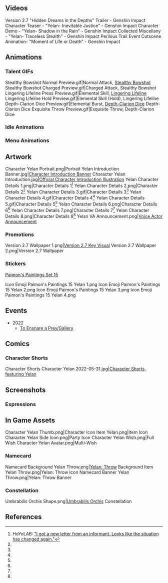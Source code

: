 <!-- Only media posted by HoYoverse. This includes artwork (made in-house or commissioned) and promotional videos. The exception is GIFs of the character using their talents. Make sure to cite the source. -->
{{CharacterTabs}}

==Videos==
<gallery hideaddbutton="true" captionalign="center">
Version 2.7 "Hidden Dreams in the Depths" Trailer - Genshin Impact
Character Teaser - "Yelan- Inevitable Justice" - Genshin Impact
Character Demo - "Yelan- Shadow in the Rain" - Genshin Impact
Collected Miscellany - "Yelan- Traceless Stealth" - Genshin Impact
Perilous Trail Event Cutscene Animation- "Moment of Life or Death" - Genshin Impact
</gallery>

==Animations==
===Talent GIFs===
<gallery hideaddbutton="true" captionalign="center">
Stealthy Bowshot Normal Preview.gif|Normal Attack, [[Stealthy Bowshot]]
Stealthy Bowshot Charged Preview.gif|Charged Attack, Stealthy Bowshot
<!--NA Plunge Preview.gif|Plunge Attack, Stealthy Bowshot-->
Lingering Lifeline Press Preview.gif|Elemental Skill, [[Lingering Lifeline]]
Lingering Lifeline Hold Preview.gif|Elemental Skill (Hold), Lingering Lifeline
Depth-Clarion Dice Preview.gif|Elemental Burst, [[Depth-Clarion Dice]]
Depth-Clarion Dice Exquisite Throw Preview.gif|Exquisite Throw, Depth-Clarion Dice
</gallery>

===Idle Animations===
{{Preview
|size=180px
|file1    = Idle Yelan 1
|file2    = Idle Yelan 2
}}
===Menu Animations===
{{Preview
|size=180px
|file1    = Talent Menu Yelan
|file2    = Weapon Menu Yelan
}}

==Artwork==
<gallery hideaddbutton="true" captionalign="center">
Character Yelan Portrait.png|Portrait
Yelan Introduction Banner.jpg|[https://www.hoyolab.com/article/3996994 Character Introduction Banner]<!--2022-03-28-->
Character Yelan Introduction.jpg|[https://twitter.com/genshinimpact/status/1508383398204620802 Official Character Introduction Illustration]<!--2022-03-28-->
Yelan Character Details 1.png|Character Details 1<ref name="charDetails">HoYoLAB: [https://www.hoyolab.com/article/4942779 "I got a new letter from an informant. Looks like the situation has changed again."]</ref>
Yelan Character Details 2.png|Character Details 2<ref name="charDetails"/>
Yelan Character Details 3.gif|Character Details 3<ref name="charDetails"/>
Yelan Character Details 4.gif|Character Details 4<ref name="charDetails"/>
Yelan Character Details 5.gif|Character Details 5<ref name="charDetails"/>
Yelan Character Details 6.png|Character Details 6<ref name="charDetails"/>
Yelan Character Details 7.png|Character Details 7<ref name="charDetails"/>
Yelan Character Details 8.png|Character Details 8<ref name="charDetails"/>
Yelan VA Announcement.png|[https://twitter.com/GenshinImpact/status/1529341499116224512 Voice Actor Announcement]
</gallery>
<!--
===Birthdays===
<gallery hideaddbutton="true" captionalign="center">

</gallery>
===Holiday===
<gallery hideaddbutton="true" captionalign="center">

</gallery>
-->
===Promotions===
<gallery hideaddbutton="true" captionalign="center">
Version 2.7 Wallpaper 1.png|[https://twitter.com/GenshinImpact/status/1541421090949533857 Version 2.7 Key Visual]
Version 2.7 Wallpaper 2.png|Version 2.7 Wallpaper
</gallery>
<!--
===Social Media===
<gallery hideaddbutton="true" captionalign="center">

</gallery>
-->

===Stickers===
;[https://twitter.com/GenshinImpact/status/1540182935814385664 Paimon's Paintings Set 15]
<gallery hideaddbutton="true" captionalign="center">
Icon Emoji Paimon's Paintings 15 Yelan 1.png
Icon Emoji Paimon's Paintings 15 Yelan 2.png
Icon Emoji Paimon's Paintings 15 Yelan 3.png
Icon Emoji Paimon's Paintings 15 Yelan 4.png
</gallery>
<!--
===Miscellaneous===
<gallery hideaddbutton="true" captionalign="center">

</gallery>
-->

==Events==
* 2022
** [[To Ensnare a Prey/Gallery]]

==Comics==
===Character Shorts===
<gallery hideaddbutton="true" captionalign="center">
Character Shorts Character Yelan 2022-05-31.jpg|[https://twitter.com/GenshinImpact/status/1531493170168664065 Character Shorts, featuring Yelan]
</gallery>

==Screenshots==
===Expressions===
{{Character Expression
|character   = Yelan
|expression1 = Default
|expression2 = Smiley
|expression3 = Pensive
}}

==In Game Assets==
<gallery hideaddbutton="true" captionalign="center">
Character Yelan Thumb.png|Character Icon
Item Yelan.png|Item Icon
Character Yelan Side Icon.png|Party Icon
Character Yelan Wish.png|Full Wish
Character Yelan Avatar.png|Multi-Wish
</gallery>

===Namecard===
<gallery hideaddbutton="true" captionalign="center">
Namecard Background Yelan Throw.png|[[Yelan: Throw]] Background
Item Yelan Throw.png|Yelan: Throw Icon
Namecard Banner Yelan Throw.png|Yelan: Throw Banner
</gallery>

===Constellation===
<gallery hideaddbutton="true" captionalign="center">
Umbrabilis Orchis Shape.png|[[Umbrabilis Orchis]] Constellation
</gallery>

==References==
{{Reflist}}